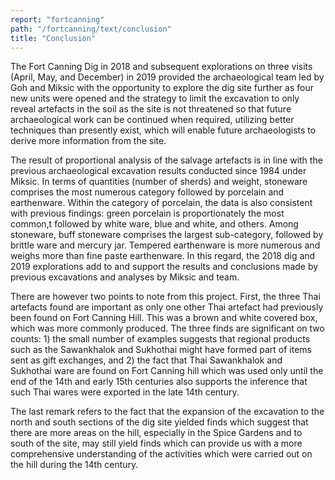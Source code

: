 ```yaml
---
report: "fortcanning"
path: "/fortcanning/text/conclusion"
title: "Conclusion"
---
```


The Fort Canning Dig in 2018 and subsequent explorations on three visits (April, May, and December) in 2019 provided the archaeological team led by Goh and Miksic with the opportunity to explore the dig site further as four new units were opened and the strategy to limit the excavation to only reveal artefacts in the soil as the site is not threatened so that future archaeological work can be continued when required, utilizing better techniques than presently exist, which will enable future archaeologists to derive more information from the site.

The result of proportional analysis of the salvage artefacts is in line with the previous archaeological excavation results conducted since 1984 under Miksic. In terms of quantities (number of sherds) and weight, stoneware comprises the most numerous category followed by porcelain and earthenware. Within the category of porcelain, the data is also consistent with previous findings: green porcelain is proportionately the most common,t followed by white ware, blue and white, and others. Among stoneware, buff stoneware comprises the largest sub-category, followed by brittle ware and mercury jar. Tempered earthenware is more numerous and weighs more than fine paste earthenware. In this regard, the 2018 dig and 2019 explorations add to and support the results and conclusions made by previous excavations and analyses by Miksic and team.

There are however two points to note from this project. First, the three Thai artefacts found are important as only one other Thai artefact had previously been found on Fort Canning Hill. This was a brown and white covered box, which was more commonly produced. The three finds are significant on two counts: 1) the small number of examples suggests that regional products such as the Sawankhalok and Sukhothai might have formed part of items sent as gift exchanges, and 2) the fact that Thai Sawankhalok and Sukhothai ware are found on Fort Canning hill which was used only until the end of the 14th and early 15th centuries also supports the inference that such Thai wares were exported in the late 14th century.

The last remark refers to the fact that the expansion of the excavation to the north and south sections of the dig site yielded finds which suggest that there are more areas on the hill, especially in the Spice Gardens and to south of the site, may still yield finds which can provide us with a more comprehensive understanding of the activities which were carried out on the hill during the 14th century.